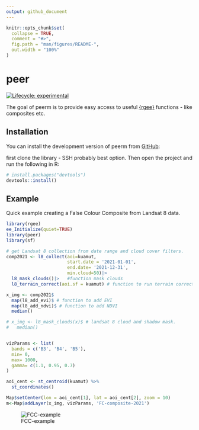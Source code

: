 ```yaml
---
output: github_document
---
```


<!-- README.md is generated from README.Rmd. Please edit that file -->

```r
knitr::opts_chunk$set(
  collapse = TRUE,
  comment = "#>",
  fig.path = "man/figures/README-",
  out.width = "100%"
)
```

# peer

<!-- badges: start -->

[![Lifecycle: experimental](https://img.shields.io/badge/lifecycle-experimental-orange.svg)](https://lifecycle.r-lib.org/articles/stages.html#experimental)

<!-- badges: end -->

The goal of peerm is to provide easy access to useful [{rgee}](https://r-spatial.github.io/rgee/) functions - like composites etc.

## Installation

You can install the development version of peerm from [GitHub](https://github.com/):

first clone the library - SSH probably best option. Then open the project and run
the following in R:
``` r
# install.packages("devtools")
devtools::install()
```

## Example

Quick example creating a False Colour Composite from Landsat 8 data.

```r
library(rgee)
ee_Initialize(quiet=TRUE)
library(peer)
library(sf)

# get Landsat 8 collection from date range and cloud cover filters.
comp2021 <- l8_collect(aoi=kuamut,
                       start.date = '2021-01-01',
                       end.date= '2021-12-31',
                       min.cloud=50)|>
  l8_mask_clouds()|>   #function mask clouds
  l8_terrain_correct(aoi.sf = kuamut) # function to run terrain correction

x_img <- comp2021$
  map(l8_add_evi)$ # function to add EVI 
  map(l8_add_ndvi)$ # function to add NDVI
  median()

# x_img <- l8_mask_clouds(x)$ # landsat 8 cloud and shadow mask.
#   median()


vizParams <- list(
  bands = c('B3', 'B4', 'B5'),
  min= 0,
  max= 1000,
  gamma= c(1.1, 0.95, 0.7)
)

aoi_cent <- st_centroid(kuamut) %>%
  st_coordinates()

Map$setCenter(lon = aoi_cent[1], lat = aoi_cent[2], zoom = 10)
m<-Map$addLayer(x_img, vizParams, 'FC-composite-2021')
```

![FCC-example](man/FCC-21.png)
